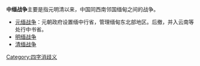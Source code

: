 '''中缅战争'''主要是指元明清以来，中国同西南邻国缅甸之间的战争。
*[[元缅战争|元缅战争]]：元朝政府设置缅中行省，管理缅甸东北部地区。后撤，并入云南等处行中书省。
*[[明缅战争|明缅战争]]
*[[清缅战争|清缅战争]]

{{disamb}}
[[Category:四字消歧义|Category:四字消歧义]]
